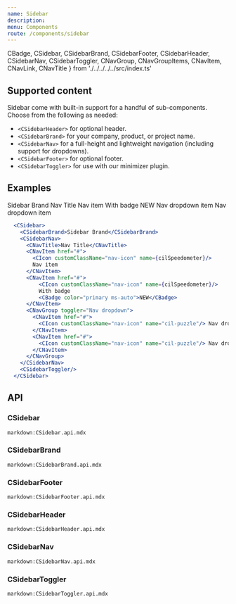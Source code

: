 ```yaml
---
name: Sidebar
description:
menu: Components
route: /components/sidebar
---
```



  CBadge,
  CSidebar, 
  CSidebarBrand, 
  CSidebarFooter, 
  CSidebarHeader, 
  CSidebarNav, 
  CSidebarToggler, 
  CNavGroup, 
  CNavGroupItems, 
  CNavItem, 
  CNavLink, 
  CNavTitle 
} from './../../../../src/index.ts'

## Supported content

Sidebar come with built-in support for a handful of sub-components. Choose from the following as needed:

- `<CSidebarHeader>` for optional header.
- `<CSidebarBrand>` for your company, product, or project name.
- `<CSidebarNav>` for a full-height and lightweight navigation (including support for dropdowns).
- `<CSidebarFooter>` for optional footer.
- `<CSidebarToggler>` for use with our minimizer plugin.

## Examples

<Example>
  <CSidebar>
    <CSidebarBrand>Sidebar Brand</CSidebarBrand>
    <CSidebarNav>
      <CNavTitle>Nav Title</CNavTitle>
      <CNavItem href="#">
        <CIcon customClassName="nav-icon" name={cilSpeedometer}/>
        Nav item
      </CNavItem>
      <CNavItem href="#">
          <CIcon customClassName="nav-icon" name={cilSpeedometer}/>
          With badge
          <CBadge color="primary ms-auto">NEW</CBadge>
      </CNavItem>
      <CNavGroup toggler="Nav dropdown">
        <CNavItem href="#">
          <CIcon customClassName="nav-icon" name="cil-puzzle"/> Nav dropdown item
        </CNavItem>
        <CNavItem href="#">
          <CIcon customClassName="nav-icon" name="cil-puzzle"/> Nav dropdown item
        </CNavItem>
      </CNavGroup>
    </CSidebarNav>
    <CSidebarToggler/>
  </CSidebar>
</Example>

```jsx
  <CSidebar>
    <CSidebarBrand>Sidebar Brand</CSidebarBrand>
    <CSidebarNav>
      <CNavTitle>Nav Title</CNavTitle>
      <CNavItem href="#">
        <CIcon customClassName="nav-icon" name={cilSpeedometer}/>
        Nav item
      </CNavItem>
      <CNavItem href="#">
          <CIcon customClassName="nav-icon" name={cilSpeedometer}/>
          With badge
          <CBadge color="primary ms-auto">NEW</CBadge>
      </CNavItem>
      <CNavGroup toggler="Nav dropdown">
        <CNavItem href="#">
          <CIcon customClassName="nav-icon" name="cil-puzzle"/> Nav dropdown item
        </CNavItem>
        <CNavItem href="#">
          <CIcon customClassName="nav-icon" name="cil-puzzle"/> Nav dropdown item
        </CNavItem>
      </CNavGroup>
    </CSidebarNav>
    <CSidebarToggler/>
  </CSidebar>
```


## API

### CSidebar

`markdown:CSidebar.api.mdx`

### CSidebarBrand

`markdown:CSidebarBrand.api.mdx`

### CSidebarFooter

`markdown:CSidebarFooter.api.mdx`

### CSidebarHeader

`markdown:CSidebarHeader.api.mdx`

### CSidebarNav

`markdown:CSidebarNav.api.mdx`

### CSidebarToggler

`markdown:CSidebarToggler.api.mdx`

